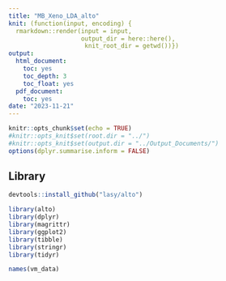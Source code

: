 ```yaml
---
title: "MB_Xeno_LDA_alto"
knit: (function(input, encoding) {
  rmarkdown::render(input = input,
                    output_dir = here::here(),
                     knit_root_dir = getwd())})
output:
  html_document: 
    toc: yes
    toc_depth: 3
    toc_float: yes
  pdf_document: 
    toc: yes
date: "2023-11-21"
---
```


```r
knitr::opts_chunk$set(echo = TRUE)
#knitr::opts_knit$set(root.dir = "../")
#knitr::opts_knit$set(output.dir = "../Output_Documents/")
options(dplyr.summarise.inform = FALSE)
```


## Library
```r
devtools::install_github("lasy/alto")

library(alto)
library(dplyr)
library(magrittr)
library(ggplot2)
library(tibble)
library(stringr)
library(tidyr)
```

```r
names(vm_data)
```







